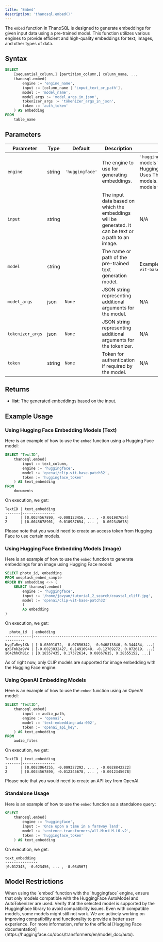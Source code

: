 ```yaml
---
title: 'Embed'
description: 'thanosql.embed()'
---
```


The `embed` function in ThanoSQL is designed to generate embeddings for given input data using a pre-trained model. This function utilizes various engines to provide efficient and high-quality embeddings for text, images, and other types of data.

## Syntax 

```sql
SELECT 
    [sequential_column,] [partition_column,] column_name, ...
    thanosql.embed(
        engine := 'engine_name',
        input := [column_name | 'input_text_or_path'],
        model := 'model_name',
        model_args := 'model_args_in_json',
        tokenizer_args := 'tokenizer_args_in_json',
        token := 'auth_token'
    ) AS embedding
FROM 
    table_name
```

## Parameters

| Parameter       | Type   | Default          | Description                                                                                           | Options                                                                                                    |
|-----------------|--------|------------------|-------------------------------------------------------------------------------------------------------|------------------------------------------------------------------------------------------------------------|
| `engine`        | string | `'huggingface'`  | The engine to use for generating embeddings.                                                          | `'huggingface'`: Uses models from HuggingFace.`'thanosql'`: Uses ThanoSQL's native models.`'openai'`: Uses models from OpenAI.  |
| `input`         | string |                  | The input data based on which the embeddings will be generated. It can be text or a path to an image. | N/A                                                                                                        |
| `model`         | string |                  | The name or path of the pre-trained text generation model.                                            | Example: `'openai/clip-vit-base-patch32'`                                                                    |
| `model_args`    | json   | `None`           | JSON string representing additional arguments for the model.                                          | N/A                          |
| `tokenizer_args`| json   | `None`           | JSON string representing additional arguments for the tokenizer.                                      | N/A                                                                                                        |
| `token`         | string | `None`           | Token for authentication if required by the model.                                                    | N/A                                                                                                        |


## Returns

- **list**: The generated embeddings based on the input.

## Example Usage

### Using Hugging Face Embedding Models (Text)
Here is an example of how to use the `embed` function using a Hugging Face model:

```sql
SELECT "TextID",
    thanosql.embed(
        input := text_column,
        engine := 'huggingface',
        model := 'openai/clip-vit-base-patch32',
        token := 'huggingface_token'
    ) AS text_embedding
FROM
    documents
```
On execution, we get: 
```
TextID | text_embedding
-------|---------------
1      | [0.0034567890, -0.008123456, ... , -0.001987654]
2      | [0.0045678901, -0.010987654, ... , -0.002345678]
```

<Note>Please note that you would need to create an access token from Hugging Face to use certain models.</Note>

### Using Hugging Face Embedding Models (Image)
Here is an example of how to use the `embed` function to generate embeddings for an image using Hugging Face model:
```sql
SELECT photo_id, embedding
FROM unsplash_embed_sample
ORDER BY embedding <-> (
    SELECT thanosql.embed(
        engine := 'huggingface',
        input := '/home/jovyan/tutorial_2_search/coastal_cliff.jpg',
        model := 'openai/clip-vit-base-patch32'
        ) 
        AS embedding
)
```
On execution, we get: 
```
  photo_id  | embedding
------------|------------------------------------------------------------------
bygTaBey1Xk | [-0.08091072, -0.07656342, -0.046813846, 0.344484, ...]
gXSFnk2a9V4 | [-0.0023032427, 0.14910948, -0.12709272, 0.072619, ...]
sO42hhChB1c | [0.18557435, 0.17372614, 0.08067615, 0.28555152, ...]
```

<Warning>As of right now, only CLIP models are supported for image embedding with the Hugging Face engine.</Warning>

### Using OpenAI Embedding Models
Here is an example of how to use the `embed` function using an OpenAI model:

```sql
SELECT "TextID",
    thanosql.embed(
        input := audio_path,
        engine := 'openai',
        model := 'text-embedding-ada-002',
        token := 'openai_api_key',
    ) AS text_embedding
FROM
    audio_files
```
On execution, we get: 
```
TextID | text_embedding
-------|---------------
1      | [0.0023064255, -0.009327292, ... , -0.0028842222]
2      | [0.0034567890, -0.012345678, ... , -0.0012345678]
```

<Note>Please note that you would need to create an API key from OpenAI.</Note>

### Standalone Usage
Here is an example of how to use the `embed` function as a standalone query:
```sql
SELECT 
    thanosql.embed(
        engine := 'huggingface',
        input := 'Once upon a time in a faraway land',
        model := 'sentence-transformers/all-MiniLM-L6-v2',
        token := 'huggingface_token'
    ) AS text_embedding
```
On execution, we get: 
```
text_embedding
---------------
[0.012345, -0.023456, ... , -0.034567]
```


## Model Restrictions
<Warning>
When using the `embed` function with the `huggingface` engine, ensure that only models compatible with the HuggingFace AutoModel and AutoTokenizer are used. Verify that the selected model is supported by the HuggingFace library to avoid compatibility issues. Even with compatible models, some models might still not work. We are actively working on improving compatibility and functionality to provide a better user experience. For more information, refer to the official [Hugging Face documentation](https://huggingface.co/docs/transformers/en/model_doc/auto).
</Warning>
